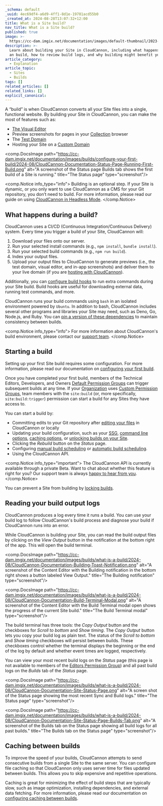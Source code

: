 ```yaml
---
_schema: default
_uuid: 4ec69df4-a6d9-4ff1-8d1e-19781acd55b0
_created_at: 2024-08-28T13:07:32+12:00
title: What is a Site build?
nav_title: What is a Site build?
published: true
image: >-
  https://cc-dam.imgix.net/documentation/images/default-thumbnail/2023-Q4/CloudCannon-Documentation-Thumbnail.png
description: >-
  Learn about building your Site in CloudCannon, including what happens during
  an build, how to review build logs, and why building might benefit your Site.
article_category:
  - Explanation
article_topic:
  - Sites
  - Builds
tags: []
related_articles: []
related_links: []
explicit_canonical:
---
```

A “build” is when CloudCannon converts all your Site files into a single, functional website. By building your Site in CloudCannon, you can make the most of features such as:

* [The Visual Editor](/documentation/articles/the-visual-editor/)
* Preview screenshots for pages in your [Collection](/documentation/articles/define-your-collections/) browser
* The [Test Domain](/documentation/articles/viewing-your-site-on-a-testing-domain/)
* Hosting your Site on a [Custom Domain](/documentation/articles/hosting-your-site-on-a-custom-domain/)

<comp.DocsImage path="https://cc-dam.imgix.net/documentation/images/builds/configure-your-first-build/2024-08/CloudCannon-Documentation-Status-Page-Running-First-Build.png" alt="A screenshot of the Status page Builds tab shows the first build of a Site is running." title="The Status page" type="screenshot"/>

<comp.Notice info_type="info">
  Building is an optional step. If your Site is dynamic, or you only want to use CloudCannon as a CMS for your Git repository, you don’t need to build. For more information, please read our guide on using [CloudCannon in Headless Mode](/documentation/guides/headless-starter-guide/).
</comp.Notice>

## What happens during a build?

CloudCannon uses a CI/CD (Continuous Integration/Continuous Delivery) system. Every time you trigger a build of your Site, CloudCannon will:

1. Download your files onto our server.
2. Run your selected install commands (e.g., `npm install`, `bundle install`).
3. Run your selected build commands (e.g., `npm run build`).
4. Index your output files.
5. Upload your output files to CloudCannon to generate previews (i.e., the test domain, visual editor, and in-app screenshots) and deliver them to your live domain (if you are [hosting with CloudCannon](/documentation/articles/using-cloudcannon-dns-to-configure-your-custom-domain/)).

Additionally, you can [configure build hooks](/documentation/articles/extending-your-build-process-with-hooks/) to run extra commands during your Site build. Build hooks are useful for downloading external data, running test commands, and more.

CloudCannon runs your build commands using `bash` in an isolated environment powered by `Ubuntu`. In addition to bash, CloudCannon includes several other programs and libraries your Site may need, such as Deno, Go, Node.js, and Ruby. You can [pin a version of these dependencies](/documentation/articles/pin-your-dependency-version/) to maintain consistency between builds.

<comp.Notice info_type="info">
  For more information about CloudCannon's build environment, please contact our [support team](/support/).
</comp.Notice>

## Starting a build

Setting up your first Site build requires some configuration. For more information, please read our documentation on [configuring your first build](/documentation/articles/configuring-your-build/).

Once you have completed your first build, members of the Technical Editors, Developers, and Owners [Default Permission Groups](/documentation/articles/what-are-default-permission-groups/) can trigger subsequent builds at any time. If your [Organization](/documentation/articles/what-is-an-organization/) uses [Custom Permission Groups](/documentation/articles/what-are-custom-permission-groups/), team members with the `site:build` (or, more specifically, `site:build:trigger`) permission can start a build for any Sites they have access to.

You can start a build by:

* Committing edits to your Git repository after [editing your files](/documentation/articles/edit-your-files/) in CloudCannon or locally
* Updating your build configuration, such as your [SSG](/documentation/articles/select-your-ssg/), [command line options](/documentation/articles/configure-your-command-line-options/), [caching options](/documentation/articles/configure-caching-between-builds/), or [unlocking builds on your Site](/documentation/articles/lock-builds-for-your-site/).
* Clicking the *Rebuild* button on the *Status* page.
* Configuring [manual build scheduling](/documentation/articles/scheduling-your-builds-manually/) or [automatic build scheduling](/documentation/articles/scheduling-your-next-build-automatically/).
* Using the CloudCannon API.

<comp.Notice info_type="important">
  The CloudCannon API is currently available through a private Beta. Want to chat about whether this feature is right for you? Our support team is always <a href="mailto:success@cloudcannon.com?subject=A%20question%20about%20the%20CloudCannon%20API" rel="noreferrer">happy to hear from you</a>.
</comp.Notice>

You can prevent a Site from building by [locking builds](/documentation/articles/lock-builds-for-your-site/).

## Reading your build output logs

CloudCannon produces a log every time it runs a build. You can use your build log to follow CloudCannon's build process and diagnose your build if CloudCannon runs into an error.

While CloudCannon is building your Site, you can read the build output files by clicking on the *View Output* button in the notification at the bottom right of the app. This will open the build terminal.

<comp.DocsImage path="https://cc-dam.imgix.net/documentation/images/builds/what-is-a-build/2024-08/CloudCannon-Documentation-Building-Toast-Notification.png" alt="A screenshot of the Content Editor with the Building notification in the bottom right shows a button labeled View Output." title="The Building notification" type="screenshot"/>

<comp.DocsImage path="https://cc-dam.imgix.net/documentation/images/builds/what-is-a-build/2024-08/CloudCannon-Documentation-Build-Terminal-Modal.png" alt="A screenshot of the Content Editor with the Build Terminal modal open shows the progress of the current Site build." title="The Build Terminal modal" type="screenshot"/>

The build terminal has three tools: the *Copy Output* button and the checkboxes for *Scroll to bottom* and *Show timing*. The *Copy Output* button lets you copy your build log as plain text. The status of the *Scroll to bottom* and *Show timing* checkboxes will persist between builds. These checkboxes control whether the terminal displays the beginning or the end of the log by default and whether event times are logged, respectively.

You can view your most recent build logs on the *Status* page (this page is not available to members of the [Editors Permission Group](/documentation/articles/what-are-default-permission-groups/)) and all past build logs on the *Builds* tab of the *Status* page.

<comp.DocsImage path="https://cc-dam.imgix.net/documentation/images/builds/what-is-a-build/2024-08/CloudCannon-Documentation-Site-Status-Page.png" alt="A screen shot of the Status page showing the most recent Sync and Build logs." title="The Status page" type="screenshot"/>

<comp.DocsImage path="https://cc-dam.imgix.net/documentation/images/builds/what-is-a-build/2024-08/CloudCannon-Documentation-Site-Status-Page-Builds-Tab.png" alt="A screenshot of the Builds tab on the Status page showing all build logs for all past builds." title="The Builds tab on the Status page" type="screenshot"/>

## Caching between builds

To improve the speed of your builds, CloudCannon attempts to send consecutive builds from a single Site to the same server. You can configure file caching so that CloudCannon only uses server time for files updated between builds. This allows you to skip expensive and repetitive operations.

Caching is great for minimizing the effect of build steps that are typically slow, such as image optimization, installing dependencies, and external data fetching. For more information, please read our documentation on [configuring caching between builds](/documentation/articles/configure-caching-between-builds/).